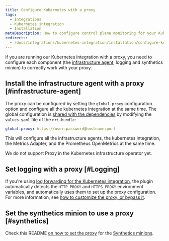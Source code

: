```yaml
---
title: Configure Kubernetes with a proxy
tags:
  - Integrations
  - Kubernetes integration
  - Installation
metaDescription: How to configure control plane monitoring for your Kubernetes integration with New Relic.
redirects:
  - /docs/integrations/kubernetes-integration/installation/configure-kubernetes-proxy
---
```


If you are running our Kubernetes integration with a proxy, you need to configure each component (the [infrastructure agent](/docs/infrastructure/install-infrastructure-agent), logging and synthetics minion) to correctly work with your proxy.

## Install the infrastructure agent with a proxy [#infrastructure-agent]

The proxy can be configured by setting the `global.proxy` configuration option and configure all the kubernetes integration at the same time. The global configuration is [shared with the dependencies](https://github.com/newrelic/helm-charts/tree/master/charts/nri-bundle#configure-dependencies) by modifying the `values.yaml` file of the `nri-bundle`:

```yaml
global.proxy: https://user:password@hostname:port
```

This will configure all the infrastructure agents, the kubernetes integration, the Metrics Adapter, and the Prometheus OpenMetrics at the same time.

<Callout variant="important">
  We do not support Proxy in the Kubernetes infrastructure operator yet.
</Callout>

## Set logging with a proxy [#Logging]

If you're using [log forwarding for the Kubernetes integration](/docs/logs/enable-log-management-new-relic/enable-log-monitoring-new-relic/kubernetes-plugin-log-forwarding), the plugin automatically detects the `HTTP_PROXY` and `HTTPS_PROXY` environment variables, and automatically uses them to set up the proxy configuration. For more information, see [how to customize the proxy, or bypass it](https://github.com/newrelic/newrelic-fluent-bit-output#proxy-support).

## Set the synthetics minion to use a proxy [#synthetics]

Check this README [on how to set the proxy](https://github.com/newrelic/helm-charts/tree/master/charts/synthetics-minion) for the [Synthetics minions](/docs/synthetics/synthetic-monitoring/private-locations/install-containerized-private-minions-cpms).
